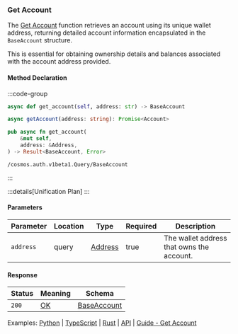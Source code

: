 ### Get Account

The [Get Account] function retrieves an account using its unique wallet address, returning detailed account information encapsulated in the `BaseAccount` structure.

This is essential for obtaining ownership details and balances associated with the account address provided.

[Get Account]: https://github.com/cosmos/cosmos-sdk/tree/main/x/auth#account-1

#### Method Declaration

:::code-group

```python [Python]
async def get_account(self, address: str) -> BaseAccount
```

```typescript [TypeScript]
async getAccount(address: string): Promise<Account>
```

```rust [Rust]
pub async fn get_account(
    &mut self,
    address: &Address,
) -> Result<BaseAccount, Error>
```

```url [API]
/cosmos.auth.v1beta1.Query/BaseAccount
```

:::

:::details[Unification Plan]
:::

#### Parameters

| Parameter           | Location | Type               | Required    | Description                                                           |
| ------------------- | -------- | ------------------ | ----------- | --------------------------------------------------------------------- |
| `address`           | query    | [Address]          | true        | The wallet address that owns the account.                             |

#### Response

| Status | Meaning     | Schema         |
| ------ | ----------- | -------------- | 
| `200`  | [OK]        | [BaseAccount]  |

Examples: [Python] | [TypeScript] | [Rust] | [API] | [Guide - Get Account]

[Python]: https://github.com/dydxprotocol/v4-clients/blob/3e8c7e1b960291b7ef273962d374d9934a5c4d33/v4-client-py-v2/examples/validator_get_example.py#L12
[typescript]: https://github.com/dydxprotocol/v4-clients/blob/3e8c7e1b960291b7ef273962d374d9934a5c4d33/v4-client-js/examples/validator_get_example.ts#L9
[Rust]: https://github.com/dydxprotocol/v4-clients/blob/3e8c7e1b960291b7ef273962d374d9934a5c4d33/v4-client-rs/client/examples/validator_get.rs#L32
[API]: https://test-dydx-rest.kingnodes.com/cosmos/auth/v1beta1/accounts/dydx14zzueazeh0hj67cghhf9jypslcf9sh2n5k6art
[Guide - Get Account]: ../../interaction/asset-management#get-account

[Address]: /types/address
[OK]: /types/ok
[BaseAccount]: /types/base_account

